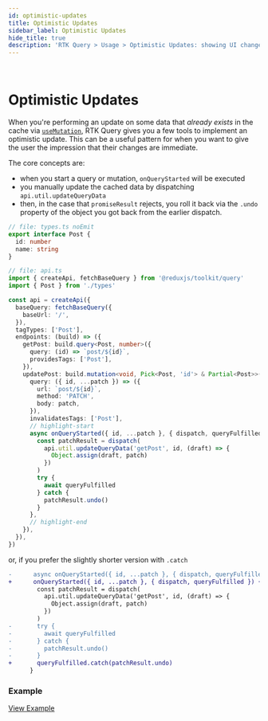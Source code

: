 ```yaml
---
id: optimistic-updates
title: Optimistic Updates
sidebar_label: Optimistic Updates
hide_title: true
description: 'RTK Query > Usage > Optimistic Updates: showing UI changes immediately'
---
```


&nbsp;

# Optimistic Updates

When you're performing an update on some data that _already exists_ in the cache via [`useMutation`](./mutations), RTK Query gives you a few tools to implement an optimistic update. This can be a useful pattern for when you want to give the user the impression that their changes are immediate.

The core concepts are:

- when you start a query or mutation, `onQueryStarted` will be executed
- you manually update the cached data by dispatching `api.util.updateQueryData`
- then, in the case that `promiseResult` rejects, you roll it back via the `.undo` property of the object you got back from the earlier dispatch.

```ts title="Optimistic update mutation example (async await)"
// file: types.ts noEmit
export interface Post {
  id: number
  name: string
}

// file: api.ts
import { createApi, fetchBaseQuery } from '@reduxjs/toolkit/query'
import { Post } from './types'

const api = createApi({
  baseQuery: fetchBaseQuery({
    baseUrl: '/',
  }),
  tagTypes: ['Post'],
  endpoints: (build) => ({
    getPost: build.query<Post, number>({
      query: (id) => `post/${id}`,
      providesTags: ['Post'],
    }),
    updatePost: build.mutation<void, Pick<Post, 'id'> & Partial<Post>>({
      query: ({ id, ...patch }) => ({
        url: `post/${id}`,
        method: 'PATCH',
        body: patch,
      }),
      invalidatesTags: ['Post'],
      // highlight-start
      async onQueryStarted({ id, ...patch }, { dispatch, queryFulfilled }) {
        const patchResult = dispatch(
          api.util.updateQueryData('getPost', id, (draft) => {
            Object.assign(draft, patch)
          })
        )
        try {
          await queryFulfilled
        } catch {
          patchResult.undo()
        }
      },
      // highlight-end
    }),
  }),
})
```

or, if you prefer the slightly shorter version with `.catch`

```diff
-      async onQueryStarted({ id, ...patch }, { dispatch, queryFulfilled }) {
+      onQueryStarted({ id, ...patch }, { dispatch, queryFulfilled }) {
        const patchResult = dispatch(
          api.util.updateQueryData('getPost', id, (draft) => {
            Object.assign(draft, patch)
          })
        )
-       try {
-         await queryFulfilled
-       } catch {
-         patchResult.undo()
-       }
+       queryFulfilled.catch(patchResult.undo)
      }
```

### Example

[View Example](./examples#react-optimistic-updates)
